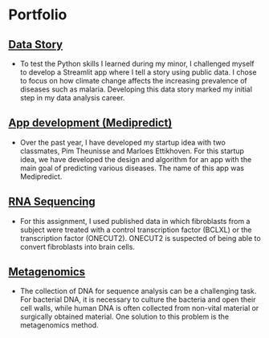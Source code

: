 # Portfolio

## [Data Story](https://github.com/JorgeVC17/Data_story)

-   To test the Python skills I learned during my minor, I challenged myself to develop a Streamlit app where I tell a story using public data. I chose to focus on how climate change affects the increasing prevalence of diseases such as malaria. Developing this data story marked my initial step in my data analysis career.

## [App development (Medipredict)](https://github.com/JorgeVC17/Data_story)

-   Over the past year, I have developed my startup idea with two classmates, Pim Theunisse and Marloes Ettikhoven. For this startup idea, we have developed the design and algorithm for an app with the main goal of predicting various diseases. The name of this app was Medipredict.

## [RNA Sequencing](https://github.com/JorgeVC17/RNA-Sequencing)

-   For this assignment, I used published data in which fibroblasts from a subject were treated with a control transcription factor (BCLXL) or the transcription factor (ONECUT2). ONECUT2 is suspected of being able to convert fibroblasts into brain cells.

## [Metagenomics](https://github.com/JorgeVC17/Metagenomics)

-   The collection of DNA for sequence analysis can be a challenging task. For bacterial DNA, it is necessary to culture the bacteria and open their cell walls, while human DNA is often collected from non-vital material or surgically obtained material. One solution to this problem is the metagenomics method.
